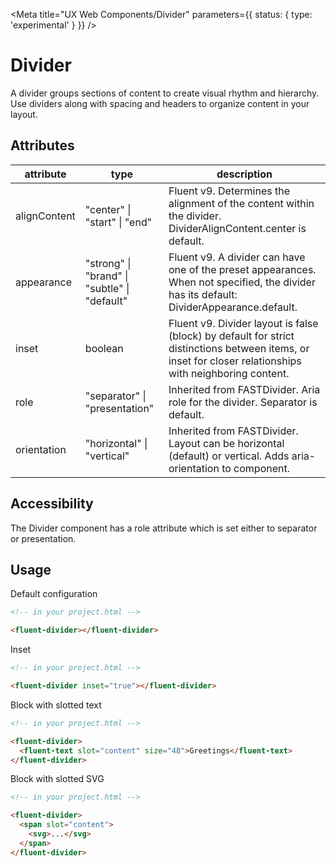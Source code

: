 
<Meta title="UX Web Components/Divider" parameters={{ status: { type: 'experimental' } }} />

# Divider

A divider groups sections of content to create visual rhythm and hierarchy. Use dividers along with spacing and headers to organize content in your layout.

<Story id="web-components-divider--divider" />

## Attributes

| attribute    | type                                         | description                                                                                                                                              |
| ------------ | -------------------------------------------- | -------------------------------------------------------------------------------------------------------------------------------------------------------- |
| alignContent | "center" \| "start" \| "end"                 | Fluent v9. Determines the alignment of the content within the divider. DividerAlignContent.center is default.                                            |
| appearance   | "strong" \| "brand" \| "subtle" \| "default" | Fluent v9. A divider can have one of the preset appearances. When not specified, the divider has its default: DividerAppearance.default.                 |
| inset        | boolean                                      | Fluent v9. Divider layout is false (block) by default for strict distinctions between items, or inset for closer relationships with neighboring content. |
| role         | "separator" \| "presentation"                | Inherited from FASTDivider. Aria role for the divider. Separator is default.                                                                             |
| orientation  | "horizontal" \| "vertical"                   | Inherited from FASTDivider. Layout can be horizontal (default) or vertical. Adds aria-orientation to component.                                          |

## Accessibility

The Divider component has a role attribute which is set either to separator or presentation.

## Usage

Default configuration

```html
<!-- in your project.html -->

<fluent-divider></fluent-divider>
```

Inset

```html
<!-- in your project.html -->

<fluent-divider inset="true"></fluent-divider>
```

Block with slotted text

```html
<!-- in your project.html -->

<fluent-divider>
  <fluent-text slot="content" size="48">Greetings</fluent-text>
</fluent-divider>
```

Block with slotted SVG

```html
<!-- in your project.html -->

<fluent-divider>
  <span slot="content">
    <svg>...</svg>
  </span>
</fluent-divider>
```
